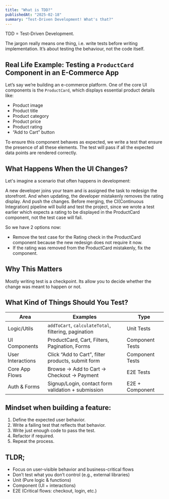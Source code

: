 ```yaml
---
title: "What is TDD?"
publishedAt: "2025-02-18"
summary: "Test-Driven Development! What's that?"
---
```


TDD = Test-Driven Development.

The jargon really means one thing, i.e. write tests before writing implementation. It’s about testing the behaviour, not the code itself.

## Real Life Example: Testing a `ProductCard` Component in an E-Commerce App

Let’s say we’re building an e-commerce platform. One of the core UI components is the `ProductCard`, which displays essential product details like:

- Product image
- Product title
- Product category
- Product price
- Product rating
- “Add to Cart” button

To ensure this component behaves as expected, we write a test that ensure the presence of all these elements. The test will pass if all the expected data points are rendered correctly.

## What Happens When the UI Changes?

Let's imagine a scenario that often happens in development:

A new developer joins your team and is assigned the task to redesign the storefront. And when updating, the developer mistakenly removes the rating display. And push the changes. Before merging, the CI(Continuous Integration) pipeline will build and test the project, since we wrote a test earlier which expects a rating to be displayed in the ProductCard component, not the test case will fail.

So we have 2 options now:

- Remove the test case for the Rating check in the ProductCard component because the new redesign does not require it now.
- If the rating was removed from the ProductCard mistakenly, fix the component.

## Why This Matters

Mostly writing test is a checkpoint. Its allow you to decide whether the change was meant to happen or not.

## What Kind of Things Should You Test?

| Area              | Examples                                             | Type            |
| ----------------- | ---------------------------------------------------- | --------------- |
| Logic/Utils       | `addToCart`, `calculateTotal`, filtering, pagination | Unit Tests      |
| UI Components     | ProductCard, Cart, Filters, Pagination, Forms        | Component Tests |
| User Interactions | Click “Add to Cart”, filter products, submit form    | Component Tests |
| Core App Flows    | Browse → Add to Cart → Checkout → Payment            | E2E Tests       |
| Auth & Forms      | Signup/Login, contact form validation + submission   | E2E + Component |

## Mindset when building a feature:

1. Define the expected user behavior.
2. Write a failing test that reflects that behavior.
3. Write just enough code to pass the test.
4. Refactor if required.
5. Repeat the process.

## TLDR;

- Focus on user-visible behavior and business-critical flows
- Don’t test what you don’t control (e.g., external libraries)
- Unit (Pure logic & functions)
- Component (UI + interactions)
- E2E (Critical flows: checkout, login, etc.)
